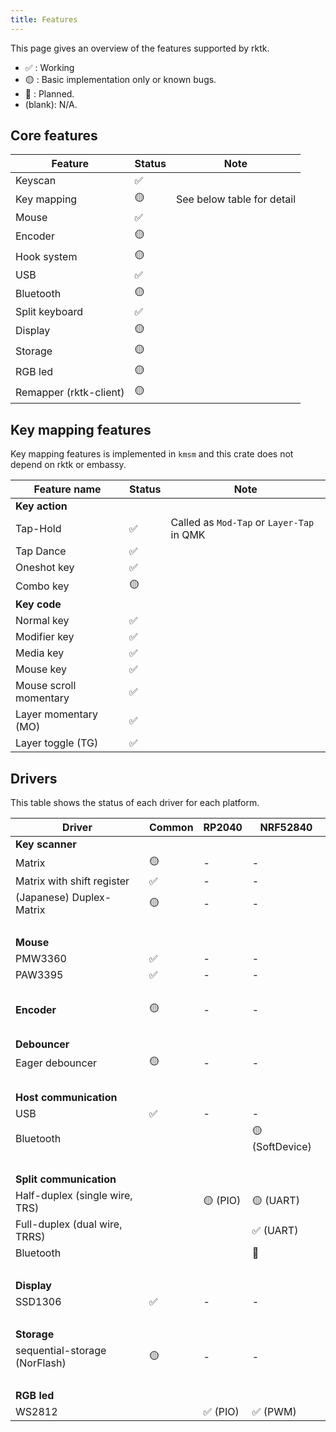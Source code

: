 ```yaml
---
title: Features
---
```


This page gives an overview of the features supported by rktk.

- ✅ : Working
- 🟡 : Basic implementation only or known bugs.
- 🔴 : Planned.
- (blank): N/A.

## Core features

| Feature                | Status | Note                       |
| ---------------------- | ------ | -------------------------- |
| Keyscan                | ✅     |                            |
| Key mapping            | 🟡     | See below table for detail |
| Mouse                  | ✅     |                            |
| Encoder                | 🟡     |                            |
| Hook system            | 🟡     |                            |
| USB                    | ✅     |                            |
| Bluetooth              | 🟡     |                            |
| Split keyboard         | ✅     |                            |
| Display                | 🟡     |                            |
| Storage                | 🟡     |                            |
| RGB led                | 🟡     |                            |
| Remapper (rktk-client) | 🟡     |                            |

## Key mapping features

Key mapping features is implemented in `kmsm` and this crate does not
depend on rktk or embassy.

| Feature name           | Status | Note                                      |
| ---------------------- | ------ | ----------------------------------------- |
| **Key action**         |        |                                           |
| Tap-Hold               | ✅     | Called as `Mod-Tap` or `Layer-Tap` in QMK |
| Tap Dance              | ✅     |                                           |
| Oneshot key            | ✅     |                                           |
| Combo key              | 🟡     |                                           |
| **Key code**           |        |                                           |
| Normal key             | ✅     |                                           |
| Modifier key           | ✅     |                                           |
| Media key              | ✅     |                                           |
| Mouse key              | ✅     |                                           |
| Mouse scroll momentary | ✅     |                                           |
| Layer momentary (MO)   | ✅     |                                           |
| Layer toggle (TG)      | ✅     |                                           |

## Drivers

This table shows the status of each driver for each platform.

| Driver                         | Common | RP2040   | NRF52840        |
| ------------------------------ | ------ | -------- | --------------- |
| **Key scanner**                |        |          |                 |
| Matrix                         | 🟡     | -        | -               |
| Matrix with shift register     | ✅     | -        | -               |
| (Japanese) Duplex-Matrix       | 🟡     | -        | -               |
| &nbsp;                         |        |          |                 |
| **Mouse**                      |        |          |                 |
| PMW3360                        | ✅     | -        | -               |
| PAW3395                        | ✅     | -        | -               |
| &nbsp;                         |        |          |                 |
| **Encoder**                    | 🟡     | -        | -               |
| &nbsp;                         |        |          |                 |
| **Debouncer**                  |        |          |                 |
| Eager debouncer                | 🟡     | -        | -               |
| &nbsp;                         |        |          |                 |
| **Host communication**         |        |          |                 |
| USB                            | ✅     | -        | -               |
| Bluetooth                      |        |          | 🟡 (SoftDevice) |
| &nbsp;                         |        |          |                 |
| **Split communication**        |        |          |                 |
| Half-duplex (single wire, TRS) |        | 🟡 (PIO) | 🟡 (UART)       |
| Full-duplex (dual wire, TRRS)  |        |          | ✅ (UART)       |
| Bluetooth                      |        |          | 🔴              |
| &nbsp;                         |        |          |                 |
| **Display**                    |        |          |                 |
| SSD1306                        | ✅     | -        | -               |
| &nbsp;                         |        |          |                 |
| **Storage**                    |        |          |                 |
| sequential-storage (NorFlash)  | 🟡     | -        | -               |
| &nbsp;                         |        |          |                 |
| **RGB led**                    |        |          |                 |
| WS2812                         |        | ✅ (PIO) | ✅ (PWM)        |
